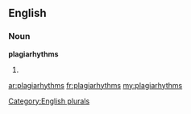 ==English==

===Noun===
'''plagiarhythms'''

# {{plural of|[[plagiarhythm]]}}

[[Category:English plurals]]

[[ar:plagiarhythms]]
[[fr:plagiarhythms]]
[[my:plagiarhythms]]